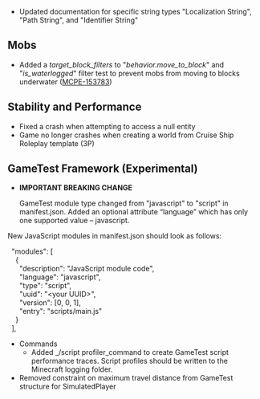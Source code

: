 



-   Updated documentation for specific string types "Localization String", "Path String", and "Identifier String"

## **Mobs**

-   Added a _target\_block\_filters_ to "_behavior.move\_to\_block_" and "_is\_waterlogged_" filter test to prevent mobs from moving to blocks underwater ([MCPE-153783](https://bugs.mojang.com/browse/MCPE-153783))

## **Stability and Performance**

-   Fixed a crash when attempting to access a null entity
-   Game no longer crashes when creating a world from Cruise Ship Roleplay template (3P)

## **GameTest Framework (Experimental)**

-   **IMPORTANT BREAKING CHANGE**  
      
    GameTest module type changed from "javascript" to "script" in manifest.json. Added an optional attribute “language” which has only one supported value – javascript.

New JavaScript modules in manifest.json should look as follows:

  
  "modules": \[  
    \{  
      "description": "JavaScript module code",  
      "language": "javascript",  
      "type": "script",  
      "uuid": "\<your UUID\>",  
      "version": \[0, 0, 1\],  
      "entry": "scripts/main.js"  
    \}  
  \],  
  

-   Commands
    -   Added _/script profiler_command to create GameTest script performance traces. Script profiles should be written to the Minecraft logging folder.
-   Removed constraint on maximum travel distance from GameTest structure for SimulatedPlayer

